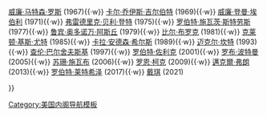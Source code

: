 {{Navbox
| name = 美国贸易代表
| title = [[美國貿易代表處|美国贸易代表]]
| image = [[Image:US-TradeRepresentative-Seal.svg|55px|Seal of the Presidential Executive Council]]
| list1 = <div>
[[克里斯蒂安·赫脱]] (1962){{·w}}
[[威廉·马特森·罗斯]] (1967){{·w}}
[[卡尔·乔伊斯·吉尔伯特]] (1969){{·w}}
[[威廉·登曼·埃伯利]] (1971){{·w}}
[[弗雷德里克·贝利·登特]] (1975){{·w}}
[[罗伯特·施瓦茨·斯特劳斯]] (1977){{·w}}
[[鲁宾·奥多诺万·阿斯丘]] (1979){{·w}}
[[比尔·布罗克]] (1981){{·w}}
[[克莱顿·基斯·尤特]] (1985){{·w}}
[[卡拉·安德森·希尔斯]] (1989){{·w}}
[[米奇·坎特|迈克尔·坎特]] (1993){{·w}}
[[查伦·巴尔舍夫斯基]] (1997){{·w}}
[[罗伯特·佐利克]] (2001){{·w}}
[[罗布·波特曼]] (2005){{·w}}
[[苏珊·施瓦布]] (2006){{·w}}
[[罗恩·柯克]] (2009){{·w}}
[[邁克爾·弗朗]] (2013){{·w}}
[[罗伯特·莱特希泽]] (2017){{·w}}
[[戴琪]] (2021)

</div>}}<noinclude>
[[Category:美国内阁导航模板]]
[[Category:美国贸易代表| ]]
</noinclude>